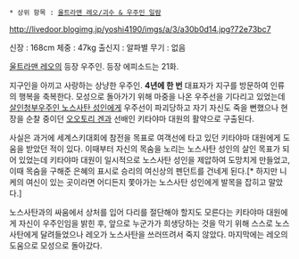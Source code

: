  * 상위 항목 : [[울트라맨 레오/괴수 & 우주인 일람]]

http://livedoor.blogimg.jp/yoshi4190/imgs/a/3/a30b0d14.jpg?72e73bc7

신장 : 168cm
체중 : 47kg
출신지 : 알파별
무기 : 없음

[[울트라맨 레오]]의 등장 우주인. 등장 에피소드는 21화.

지구인을 아끼고 사랑하는 상냥한 우주인. '''4년에 한 번''' 대표자가 지구를 방문하여 인류의 행복을 축복한다. 모성으로 돌아가기 위해 마중을 나온 우주선을 기다리고 있었는데 [[살인청부우주인 노스사탄 성인]]에게 우주선이 파괴당하고 자기 자신도 죽을 뻔했으나 현장을 순찰 중이던 [[오오토리 겐]]과 선배인 키타야마 대원의 활약으로 구출된다.

사실은 과거에 세계스키대회에 참전을 목표로 여객선에 타고 있던 키타야마 대원에게 도움을 받았던 적이 있다. 이때부터 자신의 목숨을 노리는 노스사탄 성인의 살인 목표가 되어 있었는데 키타야마 대원이 일시적으로 노스사탄 성인을 제압하여 도망치게 만들었고, 이때 목숨을 구해준 은혜의 표시로 승리의 여신상의 펜던트를 건네게 된다.[* 하지만 니케의 여신이 있는 곳이라면 어디든지 쫓아가는 노스사탄 성인에게 발목을 잡히고 말았다.]

노스사탄과의 싸움에서 상처를 입어 다리를 절단해야 할지도 모른다는 키타야마 대원에게 자신이 우주인임을 밝힌 후, 앞으로 누군가가 희생당하는 것을 막기 위해 스스로 노스사탄에게 달려들었으나 레오가 노스사탄을 쓰러뜨려서 죽지 않았다. 마지막에는 레오의 도움으로 모성으로 돌아갔다.

